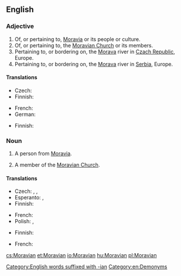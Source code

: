 ==English==

===Adjective===
{{en-adj|-}}

# Of, or pertaining to, [[Moravia]] or its people or culture.
# Of, or pertaining to, the [[Moravian Church]] or its members.
# Pertaining to, or bordering on, the [[Morava]] river in [[Czach Republic]], Europe.
# Pertaining to, or bordering on, the [[Morava]] river in [[Serbia]], Europe.

====Translations====
{{trans-top|pertaining to Moravia}}
* Czech: {{t+|cs|moravský}}
* Finnish: {{t|fi|määriläinen}}
{{trans-mid}}
* French: {{t+|fr|morave|m|f}}
* German: {{t+|de|mährisch}}
{{trans-bottom}}

{{trans-top|pertaining to the Moravian Church}}
* Finnish: {{t|fi|herrnhutilainen}}
{{trans-mid}}
{{trans-bottom}}

===Noun===
{{en-noun}}

# {{label|en|historical}} A person from [[Moravia]].
# A member of the [[Moravian Church]].

====Translations====
{{trans-top|person from Moravia}}
* Czech: {{t+|cs|Moravan|m}}, {{t+|cs|Moravanka|f}}, {{t|cs|Moravák|m}}
* Esperanto: {{t|eo|moraviano}} {{qualifier|man or woman}}, {{t|eo|moravianino}} {{qualifier|woman}}
* Finnish: {{t|fi|määriläinen}}
{{trans-mid}}
* French: {{t+|fr|Morave|m|f}}
* Polish: {{t|pl|Morawianin|m}}, {{t|pl|Morawianka|f}}
{{trans-bottom}}

{{trans-top|member of the Moravian Church}}
* Finnish: {{t|fi|herrnhutilainen}}
{{trans-mid}}
* French: {{t+|fr|frère}} {{t+|fr|morave}}
{{trans-bottom}}

[[Category:English words suffixed with -ian]]
[[Category:en:Demonyms]]

[[cs:Moravian]]
[[et:Moravian]]
[[io:Moravian]]
[[hu:Moravian]]
[[pl:Moravian]]